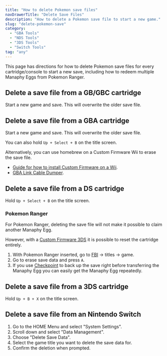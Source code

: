 ```yaml
---
title: "How to delete Pokemon save files"
navDrawerTitle: "Delete Save Files"
description: "How to delete a Pokemon save file to start a new game."
slug: "delete-pokemon-save"
category:
  - "GBA Tools"
  - "NDS Tools"
  - "3DS Tools"
  - "Switch Tools"
tag: "any"
---
```


This page has directions for how to delete Pokemon save files for every cartridge/console to start a new save, including how to redeem multiple Manaphy Eggs from Pokemon Ranger.

## Delete a save file from a GB/GBC cartridge

Start a new game and save. This will overwrite the older save file.

## Delete a save file from a GBA cartridge

Start a new game and save. This will overwrite the older save file.

You can also hold `Up + Select + B` on the title screen.

Alternatively, you can use homebrew on a Custom Firmware Wii to erase the save file.

- [Guide for how to install Custom Firmware on a Wii](https://wii.hacks.guide/).
- [GBA Link Cable Dumper](https://github.com/FIX94/gba-link-cable-dumper).

## Delete a save file from a DS cartridge

Hold `Up + Select + B` on the title screen.

### Pokemon Ranger

For Pokemon Ranger, deleting the save file will not make it possible to claim another Manaphy Egg.

However, with a [Custom Firmware 3DS](https://3ds.hacks.guide/) it is possible to reset the cartridge entirely.

1. With Pokemon Ranger inserted, go to [FBI](https://github.com/Steveice10/FBI/releases) -> titles -> game.
2. Go to erase save data and press `A`.
3. If you use [Checkpoint](https://github.com/BernardoGiordano/Checkpoint/releases) to back up the save right before transferring the Manaphy Egg you can easily get the Manaphy Egg repeatedly.

## Delete a save file from a 3DS cartridge

Hold `Up + B + X` on the title screen.

## Delete a save file from an Nintendo Switch

1. Go to the HOME Menu and select "System Settings".
2. Scroll down and select "Data Management".
3. Choose "Delete Save Data".
4. Select the game title you want to delete the save data for.
5. Confirm the deletion when prompted.
